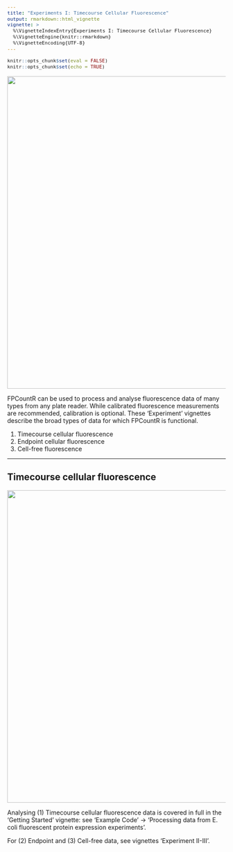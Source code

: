 ```yaml
---
title: "Experiments I: Timecourse Cellular Fluorescence"
output: rmarkdown::html_vignette
vignette: >
  %\VignetteIndexEntry{Experiments I: Timecourse Cellular Fluorescence}
  %\VignetteEngine{knitr::rmarkdown}
  %\VignetteEncoding{UTF-8}
---
```


<style type="text/css">
code.r{ /* Code block */
    font-size: 11px;
}
pre { /* Code block - determines code spacing between lines */
    font-size: 13px;
}
</style>

```r
knitr::opts_chunk$set(eval = FALSE)
knitr::opts_chunk$set(echo = TRUE)
```

<p align="center">
  <img src="../man/figures/gh_overview2.png" width="720" />
</p>

FPCountR can be used to process and analyse fluorescence data of many types from any plate reader. While calibrated fluorescence measurements are recommended, calibration is optional. These 'Experiment' vignettes describe the broad types of data for which FPCountR is functional.

1. Timecourse cellular fluorescence
2. Endpoint cellular fluorescence
3. Cell-free fluorescence

---

## Timecourse cellular fluorescence

<p align="center">
  <img src="../man/figures/exptanalysisoverview_1.png" width="720" />
</p>

Analysing (1) Timecourse cellular fluorescence data is covered in full in the 'Getting Started' vignette: see 'Example Code' -> 'Processing data from E. coli fluorescent protein expression experiments'.

For (2) Endpoint and (3) Cell-free data, see vignettes 'Experiment II-III'.
